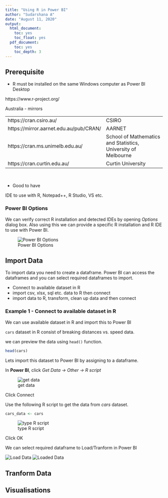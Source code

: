 ```yaml
---
title: "Using R in Power BI"
author: "Sudarshana A"
date: "August 11, 2020"
output:
  html_document:
    toc: yes
    toc_float: yes
  pdf_document:
    toc: yes
    toc_depth: 3
---
```



## Prerequisite

* R must be installed on the same Windows computer as Power BI Desktop

https://www.r-project.org/

Australia - mirrors

|||
|---|---|
| https://cran.csiro.au/	| CSIRO |
| https://mirror.aarnet.edu.au/pub/CRAN/	| AARNET |
| https://cran.ms.unimelb.edu.au/	| School of Mathematics and Statistics, University of Melbourne |
| https://cran.curtin.edu.au/	| Curtin University |


</br>

* Good to have

IDE to use with R, Notepad++, R Studio, VS etc.




### Power BI Options

We can verify correct R installation and detected IDEs by opening *Options* dialog box. Also using this we can provide a specific R installation and R IDE to use with Power BI.

![Power BI Options](optionspbi.png)


## Import Data

To import data you need to create a dataframe. Power BI can access the dataframes and you can select required dataframes to import.

* Connect to available dataset in R
* import csv, xlsx, sql etc. data to R then connect
* import data to R, transform, clean up data and then connect


### Example 1 - Connect to available dataset in R

We can use available dataset in R and import this to Power BI

`cars` dataset in R consist of breaking distances vs. speed data.

we can preview the data using `head()` function.


```r
head(cars)

```

Lets import this dataset to Power BI by assigning to a dataframe.

In **Power BI**, click *Get Data -> Other -> R script*


![get data](getdatapbi.png)

Click Connect


Use the following R script to get the data from *cars* dataset.

```r
cars_data <- cars

```


![type R script](getdatacars1.png)

Click OK

We can select required dataframe to Load/Tranform in Power BI

![Load Data](getdatacars2.png)
![Loaded Data](getdatacars3.png)


## Tranform Data

## Visualisations


